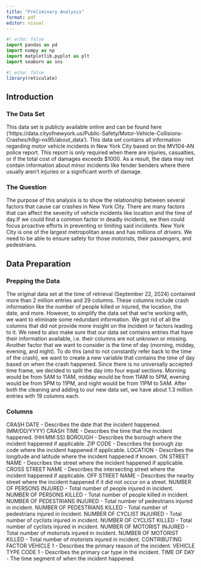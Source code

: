 ```yaml
---
title: "Preliminary Analysis"
format: pdf
editor: visual
---
```


```python
#| echo: false
import pandas as pd
import numpy as np
import matplotlib.pyplot as plt
import seaborn as sns
```

```r
#| echo: false
library(reticulate)
```

## Introduction 

### The Data Set
This data set is publicly available online and can be found here ('https://data.cityofnewyork.us/Public-Safety/Motor-Vehicle-Collisions-Crashes/h9gi-nx95/about_data'). This data set contains all information regarding motor vehicle incidents in New York City based on the MV104-AN police report. This report is only required when there are injuries, casualties, or if the total cost of damages exceeds $1000. As a result, the data may not contain information about minor incidents like fender benders where there usually aren't injuries or a significant worth of damage.

### The Question
The purpose of this analysis is to show the relationship between several factors that cause car crashes in New York City. There are many factors that can affect the severity of vehicle incidents like location and the time of day.If we could find a common factor in deadly incidents, we then could focus proactive efforts in preventing or limiting said incidents. New York City is one of the largest metropolitan areas and has millions of drivers. We need to be able to ensure safety for those motorists, their passengers, and pedestrians.

## Data Preparation

### Prepping the Data
The original data set at the time of retrieval (September 22, 2024) contained more than 2 million entries and 29 columns. These columns include crash information like the number of people killed or injured, the location, the date, and more. However, to simplify the data set that we're working with, we want to eliminate some redundant information. We got rid of all the columns that did not provide more insight on the incident or factors leading to it. We need to also make sure that our data set contains entries that have their information available, i.e. their columns are not unknown or missing. Another factor that we want to consider is the time of day (morning, midday, evening, and night). To do this (and to not constantly refer back to the time of the crash), we want to create a new variable that contains the time of day based on when the crash happened. Since there is no universally accepted time frame, we decided to split the day into four equal sections. Morning would be from 5AM to 11AM, midday would be from 11AM to 5PM, evening would be from 5PM to 11PM, and night would be from 11PM to 5AM. After both the cleaning and adding to our new data set, we have about 1.3 million entries with 19 columns each.

### Columns
CRASH DATE - Describes the date that the incident happened. (MM/DD/YYYY)
CRASH TIME - Describes the time that the incident happened. (HH:MM:SS)
BOROUGH - Describes the borough where the incident happened if applicable.
ZIP CODE - Describes the borough zip code where the incident happened if applicable.
LOCATION - Describes the longitude and latitude where the incident happened if known.
ON STREET NAME - Describes the street where the incident happened if applicable.
CROSS STREET NAME - Describes the intersecting street where the incident happened if applicable.
OFF STREET NAME - Describes the nearby street where the incident happened if it did not occur on a street.
NUMBER OF PERSONS INJURED - Total number of people injured in incident.
NUMBER OF PERSONS KILLED - Total number of people killed in incident.
NUMBER OF PEDESTRIANS INJURED - Total number of pedestrians injured in incident.
NUMBER OF PEDESTRIANS KILLED - Total number of pedestrians injured in incident.
NUMBER OF CYCLIST INJUIRED - Total number of cyclists injured in incident.
NUMBER OF CYCLIST KILLED - Total number of cyclists injured in incident.
NUMBER OF MOTORIST INJURED - Total number of motorists injured in incident.
NUMBER OF MOTORIST KILLED - Total number of motorists injured in incident.
CONTRIBUTING FACTOR VEHICLE 1 - Describes the primary reason of the incident.
VEHICLE TYPE CODE 1 - Describes the primary car type in the incident.
TIME OF DAY - The time segment of when the incident happened.